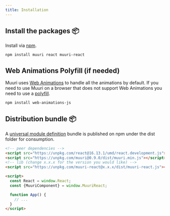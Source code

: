 ```yaml
---
title: Installation
---
```


## Install the packages 📦

Install via [npm](https://www.npmjs.com/).

```bash
npm install muuri react muuri-react
```

## Web Animations Polyfill (if needed)

Muuri uses [Web Animations](https://developer.mozilla.org/en-US/docs/Web/API/Web_Animations_API) to handle all the animations by default. If you need to use Muuri on a browser that does not support Web Animations you need to use a [polyfill](https://github.com/web-animations/web-animations-js).

```bash
npm install web-animations-js
```

## Distribution bundle 📦

A [universal module definition](https://github.com/umdjs/umd) bundle is published on npm under the dist folder for consumption.

```html
<!-- peer dependencies -->
<script src="https://unpkg.com/react@16.13.1/umd/react.development.js"></script>
<script src="https://unpkg.com/muuri@0.9.0/dist/muuri.min.js"></script>
<!-- lib (change x.x.x for the version you would like) -->
<script src="https://unpkg.com/muuri-react@x.x.x/dist/muuri-react.js"></script>

<script>
  const React = window.React;
  const {MuuriComponent} = window.MuuriReact;

  function App() {
    // ...
  }
</script>
```
